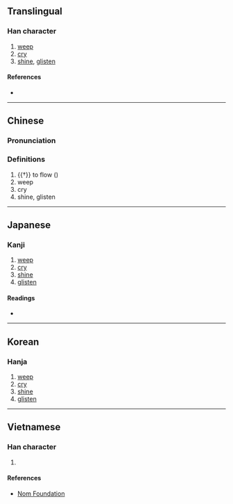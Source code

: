 {{character info/new}}
==Translingual==

===Han character===
{{Han char|rn=85|rad=水|as=05|sn=8|four=30132|canj=EYVI|ids=⿰氵玄}}

# [[weep]]
# [[cry]]
# [[shine]], [[glisten]]

====References====
* {{Han ref|kx=0618.080|dkj=17319|dj=1013.050|hdz=31593.030|uh=6CEB|ud=27883|bh=CCF0|bd=52464}}

----

==Chinese==
{{zh-forms}}

===Pronunciation===
{{zh-pron
|m=xuàn
|c=jyun5
|mc=y
|oc=y
|ma=
|cat=v
}}

===Definitions===
{{zh-hanzi}}

# {{†}} to flow ({{w|Analects}})
# weep
# cry
# shine, glisten

----

==Japanese==

===Kanji===
{{ja-kanji|grade=|rs=水05}}

# [[weep]]
# [[cry]]
# [[shine]]
# [[glisten]]

====Readings====
* {{ja-readings|on=[[けん]] (ken), [[げん]] (gen)|kun=[[ながれる]] (nagareru)}}

----

==Korean==

===Hanja===
{{ko-hanja|hangeul=현|eumhun=|rv=hyeon|mr=hyŏn|y=hyen}}

# [[weep]]
# [[cry]]
# [[shine]]
# [[glisten]]

----

==Vietnamese==

===Han character===
{{vi-readings|rs=水05|hanviet=huyên}}

# {{defn|lang=vi|sort=水05}}

====References====
* [http://nomfoundation.org/common/nom_details.php?codepoint=6ceb Nom Foundation]
